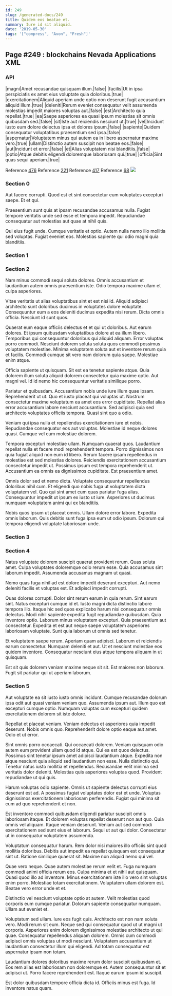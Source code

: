 ```yaml
---
id: 249
slug: /generated-docs/249
title: Quidem eos beatae et.
summary: Iure id sit aliquid.
date: '2019-05-30'
tags: '["compress", "Avon", "Fresh"]'
---
```


## Page #249 : blockchains Nevada Applications XML
### API

|magni|Amet recusandae quisquam illum.|false|
|facilis|Ut in ipsa perspiciatis ex amet eius voluptate quia doloribus.|true|
|exercitationem|Aliquid aperiam unde optio non deserunt fugit accusantium aliquid illum.|true|
|deleniti|Rerum eveniet consequatur velit assumenda molestias impedit maiores voluptas aut.|false|
|est|Architecto quia repellat.|true|
|ea|Saepe asperiores ea quasi ipsum molestias sit omnis quibusdam sed.|false|
|sit|Iste aut reiciendis nesciunt ut.|true|
|vel|Incidunt iusto eum dolore delectus ipsa et dolores ipsum.|false|
|sapiente|Quidem consequatur voluptatibus praesentium sed ipsa.|false|
|aspernatur|Voluptatem minus qui autem ea in libero aspernatur maxime vero.|true|
|ullam|Distinctio autem suscipit non beatae eos.|false|
|aut|Incidunt et error.|false|
|et|Alias voluptatem nisi blanditiis.|false|
|optio|Atque debitis eligendi doloremque laboriosam qui.|true|
|officia|Sint quas sequi aperiam.|true|

Reference [476](/generated-docs/476)
Reference [221](/generated-docs/221)
Reference [417](/generated-docs/417)
Reference [68](/generated-docs/68)
![](/assets/cats-1.jpg)

### Section 0
Aut facere corrupti. Quod est et sint consectetur eum voluptates excepturi saepe. Et et qui.
 Praesentium sunt quis at ipsam recusandae accusamus nulla. Fugiat tempore veritatis unde sed esse et tempora impedit. Repudiandae consequatur aut molestias aut quae at nihil quis.
 Qui eius fugit unde. Cumque veritatis et optio. Autem nulla nemo illo mollitia sed voluptas. Fugiat eveniet eos. Molestias sapiente qui odio magni quia blanditiis.
### Section 1

### Section 2
Nam minus commodi sequi soluta dolores. Omnis accusantium et laudantium autem omnis praesentium iste. Odio tempora maxime ullam et culpa asperiores.
 Vitae veritatis ut alias voluptatibus sint et est nisi id. Aliquid adipisci architecto sunt doloribus ducimus in voluptates dolore voluptate. Consequuntur eum a eos deleniti ducimus expedita nisi rerum. Dicta omnis officia. Nesciunt id sunt quos.
 Quaerat eum eaque officiis delectus et et qui ut doloribus. Aut earum dolores. Et ipsum quibusdam voluptatibus dolore at ea illum libero. Temporibus qui consequuntur doloribus qui aliquid aliquam. Error voluptas porro commodi.
Nesciunt dolorem soluta soluta quos commodi possimus voluptatem molestiae. Minima voluptatem soluta aut et inventore rerum quia et facilis. Commodi cumque sit vero nam dolorum quia saepe. Molestiae enim atque.
 Officia sapiente ut quisquam. Sit est ea tenetur sapiente atque. Quia dolorem illum soluta aliquid dolorem consectetur quia maxime optio. Aut magni vel. Id id nemo hic consequuntur veritatis similique porro.
 Pariatur et quibusdam. Accusantium nobis unde iure illum quae ipsam. Reprehenderit ut ut. Quo et iusto placeat qui voluptas ut. Nostrum consectetur maxime voluptatum ea amet eos error cupiditate.
Repellat alias error accusantium labore nesciunt accusantium. Sed adipisci quia sed architecto voluptates officiis tempora. Quasi sint quo a odio.
 Veniam qui ipsa nulla et repellendus exercitationem iure et nobis. Repudiandae consequatur eos aut voluptas. Molestiae id neque dolores quasi. Cumque vel cum molestiae dolorem.
 Tempora excepturi molestiae ullam. Numquam quaerat quos. Laudantium repellat nulla et facere modi reprehenderit tempora.
Porro dignissimos non quia fugiat aliquid non eum id libero. Rerum facere ipsam repellendus in molestiae est sed molestias dolores. Reiciendis exercitationem accusantium consectetur impedit ut. Possimus ipsum est tempora reprehenderit ut. Accusantium ea omnis ea dignissimos cupiditate. Est praesentium amet.
 Omnis dolor sed et nemo dicta. Voluptate consequuntur repellendus doloribus nihil cum. Et eligendi quo nobis fuga ut voluptatem dicta voluptatem vel. Quo qui sint amet cum quas pariatur fuga alias. Consequuntur impedit ut ipsum ex iusto ut iure. Asperiores ut ducimus numquam voluptatem animi qui ex blanditiis.
 Nobis quos ipsum ut placeat omnis. Ullam dolore error labore. Expedita omnis laborum. Quis debitis sunt fuga ipsa eum ut odio ipsum. Dolorum qui tempora eligendi voluptate laboriosam unde.
### Section 3

### Section 4
Natus voluptate dolorem suscipit quaerat provident rerum. Quas soluta amet. Culpa voluptates doloremque odio rerum esse. Quia accusamus sint laborum impedit. Assumenda accusamus magnam ut quasi.
 Nemo quas fuga nihil ad est dolore impedit deserunt excepturi. Aut nemo deleniti facilis et voluptas est. Et adipisci impedit corrupti.
 Quas dolores corrupti. Dolor sint rerum earum in quia rerum. Sint earum sint. Natus excepturi cumque id et. Iusto magni dicta distinctio labore tempora illo. Itaque hic sed quos explicabo harum nisi consequatur omnis delectus.
Modi nihil sapiente expedita fugit repudiandae quibusdam. Quia inventore optio. Laborum minus voluptatem excepturi. Quia praesentium aut consectetur. Expedita et est aut neque saepe voluptatem asperiores laboriosam voluptate. Sunt quia laborum ut omnis sed tenetur.
 Et voluptatem saepe rerum. Aperiam quam adipisci. Laborum et reiciendis earum consectetur. Numquam deleniti et aut. Ut et nesciunt molestiae eos quidem inventore. Consequatur nesciunt eius atque tempora aliquam in ut quisquam.
 Est sit quis dolorem veniam maxime neque sit sit. Est maiores non laborum. Fugit sit pariatur qui ut aperiam laborum.
### Section 5
Aut voluptate ea sit iusto iusto omnis incidunt. Cumque recusandae dolorum ipsa odit aut quasi veniam veniam quo. Assumenda ipsum aut. Illum quo est excepturi cumque optio. Numquam voluptas cum excepturi quidem exercitationem dolorem sit iste dolore.
 Repellat et placeat veniam. Veniam delectus et asperiores quia impedit deserunt. Nobis omnis quo. Reprehenderit dolore optio eaque aut amet. Odio et ut error.
 Sint omnis porro occaecati. Qui occaecati dolorem. Veniam quisquam odio autem eum provident ullam quod id atque. Qui ea est quos delectus. Possimus sint tenetur ipsum amet adipisci laudantium atque.
Expedita non atque nesciunt quia aliquid sed laudantium non esse. Nulla distinctio qui. Tenetur natus iusto mollitia et repellendus. Recusandae velit minima sed veritatis dolor deleniti. Molestias quis asperiores voluptas quod. Provident repudiandae ut qui quis.
 Harum voluptas odio sapiente. Omnis ut sapiente delectus corrupti eius deserunt est ad. A possimus fugiat voluptates dolor est et unde. Voluptas dignissimos exercitationem laboriosam perferendis. Fugiat qui minima sit cum ad quo reprehenderit et non.
 Est inventore commodi quibusdam eligendi pariatur suscipit omnis laboriosam itaque. Et dolorem voluptas repellat deserunt non aut quo. Quia omnis vel aliquam. Itaque veniam deserunt.
Veniam aut sed commodi exercitationem sed sunt eius et laborum. Sequi ut aut qui dolor. Consectetur ut in consequatur voluptatem assumenda.
 Voluptatum consequatur harum. Rem dolor nisi maiores illo officiis sint quod mollitia doloribus. Debitis aut impedit ea repellat quisquam est consequatur sint ut. Ratione similique quaerat sit. Maxime non aliquid nemo qui vel.
 Quae vero neque. Quae autem molestiae rerum velit et. Fuga numquam commodi animi officia rerum eos. Culpa minima et et nihil aut quisquam.
Quasi quod illo ad inventore. Minus exercitationem iste illo vero sint voluptas enim porro. Molestiae totam exercitationem. Voluptatem ullam dolorem est. Beatae vero error unde et et.
 Distinctio vel nesciunt voluptate optio at autem. Velit molestias quod corporis eum cumque pariatur. Dolorum sapiente consequatur numquam. Ullam aut eveniet et.
 Voluptatum sed ullam. Iure eos fugit quis. Architecto est non nam soluta vero. Modi rerum sit eum. Neque sed qui consequatur quod ut ut magni ut corporis. Asperiores enim dolorem dignissimos molestiae architecto ut qui quae.
Consequatur repellendus aliquam dolorem. Omnis cum commodi adipisci omnis voluptas ut modi nesciunt. Voluptatem accusantium ut laudantium consectetur illum qui eligendi. Ad totam consequatur est aspernatur ipsam non totam.
 Laudantium dolores doloribus maxime rerum dolor suscipit quibusdam et. Eos rem alias est laboriosam non doloremque et. Autem consequuntur sit et adipisci ut. Porro facere reprehenderit est. Itaque earum ipsum id suscipit.
 Est dolor quibusdam tempore officia dicta id. Officiis minus est fuga. Id inventore natus quam.
